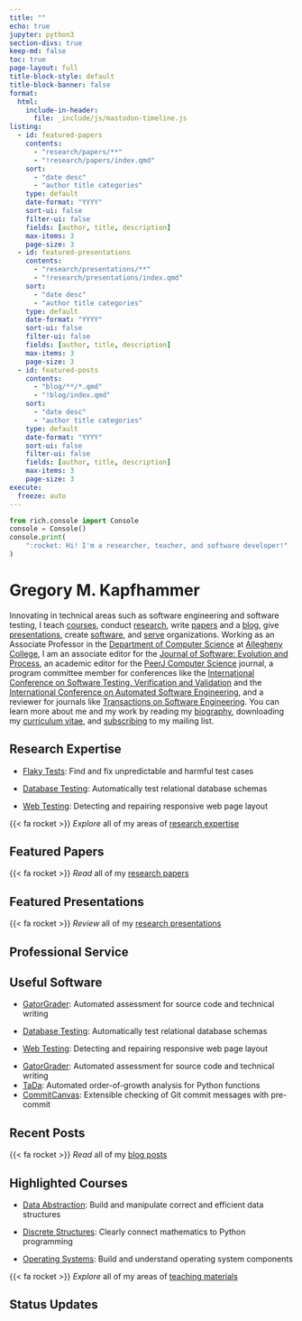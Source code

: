 ```yaml
---
title: ""
echo: true
jupyter: python3
section-divs: true
keep-md: false
toc: true
page-layout: full
title-block-style: default
title-block-banner: false
format:
  html:
    include-in-header:
      file: _include/js/mastodon-timeline.js
listing:
  - id: featured-papers
    contents:
      - "research/papers/**"
      - "!research/papers/index.qmd"
    sort:
      - "date desc"
      - "author title categories"
    type: default
    date-format: "YYYY"
    sort-ui: false
    filter-ui: false
    fields: [author, title, description]
    max-items: 3
    page-size: 3
  - id: featured-presentations
    contents:
      - "research/presentations/**"
      - "!research/presentations/index.qmd"
    sort:
      - "date desc"
      - "author title categories"
    type: default
    date-format: "YYYY"
    sort-ui: false
    filter-ui: false
    fields: [author, title, description]
    max-items: 3
    page-size: 3
  - id: featured-posts
    contents:
      - "blog/**/*.qmd"
      - "!blog/index.qmd"
    sort:
      - "date desc"
      - "author title categories"
    type: default
    date-format: "YYYY"
    sort-ui: false
    filter-ui: false
    fields: [author, title, description]
    max-items: 3
    page-size: 3
execute:
  freeze: auto
---
```


```python
from rich.console import Console
console = Console()
console.print(
    ":rocket: Hi! I'm a researcher, teacher, and software developer!"
)
```

# Gregory M. Kapfhammer

Innovating in technical areas such as software engineering and software testing,
I teach [courses](teaching/index.qmd), conduct [research](research/index.qmd), write
[papers](research/papers/index.qmd) and a [blog](blog/index.qmd), give
[presentations](research/presentations/index.qmd), create [software](software/index.qmd), and
[serve](service/index.qmd) organizations. Working as an Associate Professor in the
[Department of Computer Science](http://www.cs.allegheny.edu) at [Allegheny
College](http://www.allegheny.edu), I am an associate editor for the [Journal of
Software: Evolution and
Process](https://onlinelibrary.wiley.com/journal/20477481), an academic editor
for the [PeerJ Computer Science](https://peerj.com/computer-science/) journal, a
program committee member for conferences like the [International Conference on
Software Testing, Verification and
Validation](https://cs.gmu.edu/icst/index.html) and the [International
Conference on Automated Software
Engineering](https://conf.researchr.org/series/ase), and a reviewer for journals
like [Transactions on Software
Engineering](https://www.computer.org/csdl/journal/ts). You can learn more about
me and my work by reading my [biography](biography/index.qmd), downloading my
[curriculum
vitae](https://github.com/gkapfham/curriculum-vitae/releases/download/v1.3.2/curriculum_vitae_kapfhammer.pdf),
and [subscribing](support/index.qmd) to my mailing list.

## Research Expertise

- [Flaky Tests](research/index.qmd#Details#Flaky Tests): Find and fix unpredictable
  and harmful test cases

- [Database Testing](research/index.qmd#Details#Database Testing): Automatically
  test relational database schemas

- [Web Testing](research/index.qmd#Details#Web Testing): Detecting and repairing
  responsive web page layout

{{< fa rocket >}} <em>Explore</em> all of my areas of [research expertise](research/index.qmd)

## Featured Papers

:::{#featured-papers}
:::

{{< fa rocket >}} <em>Read</em> all of my  [research papers](research/papers/index.qmd)

## Featured Presentations

:::{#featured-presentations}
:::

{{< fa rocket >}} <em>Review</em> all of my [research presentations](research/presentations/index.qmd)

## Professional Service

## Useful Software

- [GatorGrader](https://github.com/GatorEducator/gatorgrader): Automated
  assessment for source code and technical writing

- [Database Testing](research/index.qmd#Details#Database Testing): Automatically
  test relational database schemas

- [Web Testing](research/index.qmd#Details#Web Testing): Detecting and repairing
  responsive web page layout

<ul>

<li><a target="_blank" rel="noopener"
href="https://github.com/GatorEducator/gatorgrader">GatorGrader</a>: Automated assessment for source code and technical writing</li>

<li><a target="_blank" rel="noopener"
href="https://github.com/Tada-Project/tada">TaDa</a>: Automated order-of-growth
analysis for Python functions</li>

<li><a target="_blank" rel="noopener"
href="https://github.com/CommittedTeam/CommitCanvas">CommitCanvas</a>:
Extensible checking of Git commit messages with pre-commit</li>

</ul>

## Recent Posts

:::{#featured-posts}
:::

{{< fa rocket >}} <em>Read</em> all of my [blog posts](blog/index.qmd)

## Highlighted Courses

- [Data
  Abstraction](https://proactiveprogrammers.com/data-abstraction/introduction-data-abstraction/):
  Build and manipulate correct and efficient data structures

- [Discrete
  Structures](https://proactiveprogrammers.com/discrete-structures/introduction-discrete-structures/):
  Clearly connect mathematics to Python programming

- [Operating Systems](https://www.os-sketch.com/): Build and understand operating system components

{{< fa rocket >}} <em>Explore</em> all of my areas of [teaching materials](teaching/index.qmd)

## Status Updates

```{=html}
<div class="dummy-container">
	<div class="mt-timeline">
		<div id="mt-body" class="mt-body" role="feed">
		  <div class="loading-spinner"></div>
		</div>
  </div>
</div>
```
